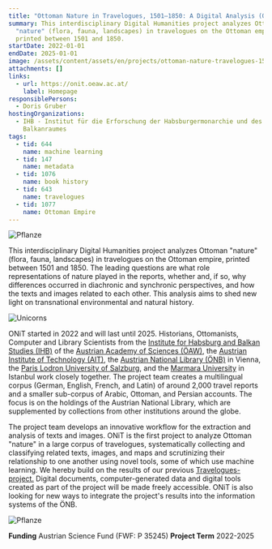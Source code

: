 ```yaml
---
title: "Ottoman Nature in Travelogues, 1501–1850: A Digital Analysis (ONiT)"
summary: This interdisciplinary Digital Humanities project analyzes Ottoman
  "nature" (flora, fauna, landscapes) in travelogues on the Ottoman empire,
  printed between 1501 and 1850.
startDate: 2022-01-01
endDate: 2025-01-01
image: /assets/content/assets/en/projects/ottoman-nature-travelogues-1501-1850-digital-analysis-onit/csm_logo_onit_5ef9c1d0f8_small.png
attachments: []
links:
  - url: https://onit.oeaw.ac.at/
    label: Homepage
responsiblePersons:
  - Doris Gruber
hostingOrganizations:
  - IHB - Institut für die Erforschung der Habsburgermonarchie und des
    Balkanraumes
tags:
  - tid: 644
    name: machine learning
  - tid: 147
    name: metadata
  - tid: 1076
    name: book history
  - tid: 643
    name: travelogues
  - tid: 1077
    name: Ottoman Empire
---
```

![Pflanze](https://onit.oeaw.ac.at/wp-content/uploads/2022/09/2.webp)

This interdisciplinary Digital Humanities project analyzes Ottoman "nature" (flora, fauna, landscapes) in travelogues on the Ottoman empire, printed between 1501 and 1850. The leading questions are what role representations of nature played in the reports, whether and, if so, why differences occurred in diachronic and synchronic perspectives, and how the texts and images related to each other. This analysis aims to shed new light on transnational environmental and natural history.

![Unicorns](https://onit.oeaw.ac.at/wp-content/uploads/elementor/thumbs/2-1-pve3qritnwerph0q5iaot7r4aegg3ulqu7exogvqfc.webp "unicorns")

ONiT started in 2022 and will last until 2025. Historians, Ottomanists, Computer and Library Scientists from the [Institute for Habsburg and Balkan Studies (IHB)](https://www.oeaw.ac.at/en/ihb/home) of the [Austrian Academy of Sciences (ÖAW)](https://www.oeaw.ac.at/en/), the [Austrian Institute of Technology (AIT)](https://www.ait.ac.at/en/), the [Austrian National Library (ÖNB)](https://www.onb.ac.at/en/) in Vienna, the [Paris Lodron University of Salzburg](https://www.plus.ac.at/), and the [Marmara University](https://www.marmara.edu.tr/en) in Istanbul work closely together. The project team creates a multilingual corpus (German, English, French, and Latin) of around 2,000 travel reports and a smaller sub-corpus of Arabic, Ottoman, and Persian accounts. The focus is on the holdings of the Austrian National Library, which are supplemented by collections from other institutions around the globe.

The project team develops an innovative workflow for the extraction and analysis of texts and images. ONiT is the first project to analyze Ottoman "nature" in a large corpus of travelogues, systematically collecting and classifying related texts, images, and maps and scrutinizing their relationship to one another using novel tools, some of which use machine learning. We hereby build on the results of our previous [Travelogues-project.](https://travelogues.github.io/) Digital documents, computer-generated data and digital tools created as part of the project will be made freely accessible. ONiT is also looking for new ways to integrate the project's results into the information systems of the ÖNB.

![Pflanze](https://onit.oeaw.ac.at/wp-content/uploads/2022/09/1.webp)

**Funding**
Austrian Science Fund (FWF: P 35245)
**Project Term**
2022-2025
